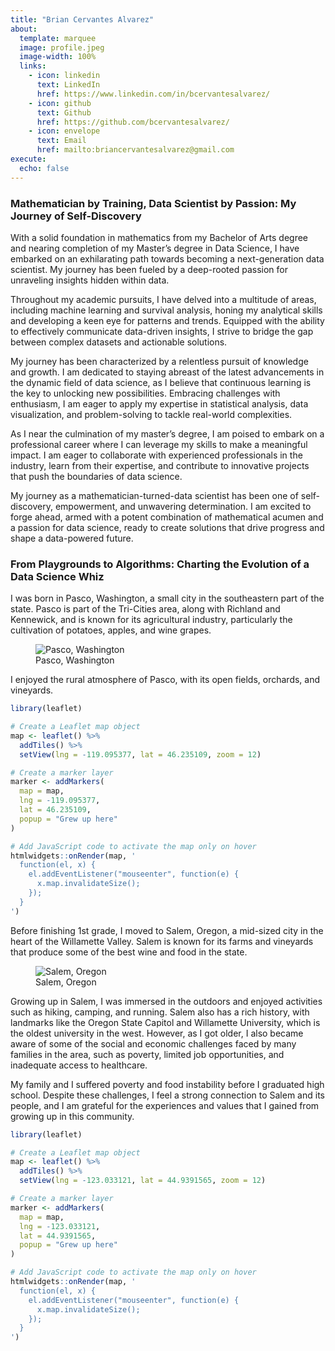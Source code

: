 ```yaml
---
title: "Brian Cervantes Alvarez"
about:
  template: marquee
  image: profile.jpeg
  image-width: 100%
  links:
    - icon: linkedin
      text: LinkedIn
      href: https://www.linkedin.com/in/bcervantesalvarez/
    - icon: github
      text: Github
      href: https://github.com/bcervantesalvarez/
    - icon: envelope
      text: Email
      href: mailto:briancervantesalvarez@gmail.com
execute: 
  echo: false
---          
```


### Mathematician by Training, Data Scientist by Passion: My Journey of Self-Discovery

With a solid foundation in mathematics from my Bachelor of Arts degree and nearing completion of my Master's degree in Data Science, I have embarked on an exhilarating path towards becoming a next-generation data scientist. My journey has been fueled by a deep-rooted passion for unraveling insights hidden within data.

Throughout my academic pursuits, I have delved into a multitude of areas, including machine learning and survival analysis, honing my analytical skills and developing a keen eye for patterns and trends. Equipped with the ability to effectively communicate data-driven insights, I strive to bridge the gap between complex datasets and actionable solutions.

My journey has been characterized by a relentless pursuit of knowledge and growth. I am dedicated to staying abreast of the latest advancements in the dynamic field of data science, as I believe that continuous learning is the key to unlocking new possibilities. Embracing challenges with enthusiasm, I am eager to apply my expertise in statistical analysis, data visualization, and problem-solving to tackle real-world complexities.

As I near the culmination of my master's degree, I am poised to embark on a professional career where I can leverage my skills to make a meaningful impact. I am eager to collaborate with experienced professionals in the industry, learn from their expertise, and contribute to innovative projects that push the boundaries of data science.

My journey as a mathematician-turned-data scientist has been one of self-discovery, empowerment, and unwavering determination. I am excited to forge ahead, armed with a potent combination of mathematical acumen and a passion for data science, ready to create solutions that drive progress and shape a data-powered future.

### From Playgrounds to Algorithms: Charting the Evolution of a Data Science Whiz

I was born in Pasco, Washington, a small city in the southeastern part of the state. Pasco is part of the Tri-Cities area, along with Richland and Kennewick, and is known for its agricultural industry, particularly the cultivation of potatoes, apples, and wine grapes.

![Pasco, Washington](background1.jpeg)

I enjoyed the rural atmosphere of Pasco, with its open fields, orchards, and vineyards.

```r
library(leaflet)

# Create a Leaflet map object
map <- leaflet() %>%
  addTiles() %>%
  setView(lng = -119.095377, lat = 46.235109, zoom = 12)

# Create a marker layer
marker <- addMarkers(
  map = map,
  lng = -119.095377,
  lat = 46.235109,
  popup = "Grew up here"
)

# Add JavaScript code to activate the map only on hover
htmlwidgets::onRender(map, '
  function(el, x) {
    el.addEventListener("mouseenter", function(e) {
      x.map.invalidateSize();
    });
  }
')

```

Before finishing 1st grade, I moved to Salem, Oregon, a mid-sized city in the heart of the Willamette Valley. Salem is known for its farms and vineyards that produce some of the best wine and food in the state.

![Salem, Oregon](background2.jpeg)

Growing up in Salem, I was immersed in the outdoors and enjoyed activities such as hiking, camping, and running. Salem also has a rich history, with landmarks like the Oregon State Capitol and Willamette University, which is the oldest university in the west. However, as I got older, I also became aware of some of the social and economic challenges faced by many families in the area, such as poverty, limited job opportunities, and inadequate access to healthcare.

My family and I suffered poverty and food instability before I graduated high school. Despite these challenges, I feel a strong connection to Salem and its people, and I am grateful for the experiences and values that I gained from growing up in this community.

```r
library(leaflet)

# Create a Leaflet map object
map <- leaflet() %>%
  addTiles() %>%
  setView(lng = -123.033121, lat = 44.9391565, zoom = 12)

# Create a marker layer
marker <- addMarkers(
  map = map,
  lng = -123.033121,
  lat = 44.9391565,
  popup = "Grew up here"
)

# Add JavaScript code to activate the map only on hover
htmlwidgets::onRender(map, '
  function(el, x) {
    el.addEventListener("mouseenter", function(e) {
      x.map.invalidateSize();
    });
  }
')

```